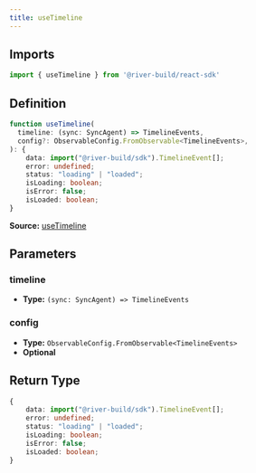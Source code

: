 ```yaml
---
title: useTimeline
---
```


## Imports

```ts
import { useTimeline } from '@river-build/react-sdk'
```

## Definition

```ts
function useTimeline(
  timeline: (sync: SyncAgent) => TimelineEvents,
  config?: ObservableConfig.FromObservable<TimelineEvents>,
): {
    data: import("@river-build/sdk").TimelineEvent[];
    error: undefined;
    status: "loading" | "loaded";
    isLoading: boolean;
    isError: false;
    isLoaded: boolean;
}
```

**Source:** [useTimeline](https://github.com/river-build/river/blob/main/packages/react-sdk/src/useTimeline.ts)

## Parameters

### timeline

- **Type:** `(sync: SyncAgent) => TimelineEvents`

### config

- **Type:** `ObservableConfig.FromObservable<TimelineEvents>`
- **Optional**

## Return Type

```ts
{
    data: import("@river-build/sdk").TimelineEvent[];
    error: undefined;
    status: "loading" | "loaded";
    isLoading: boolean;
    isError: false;
    isLoaded: boolean;
}
```
